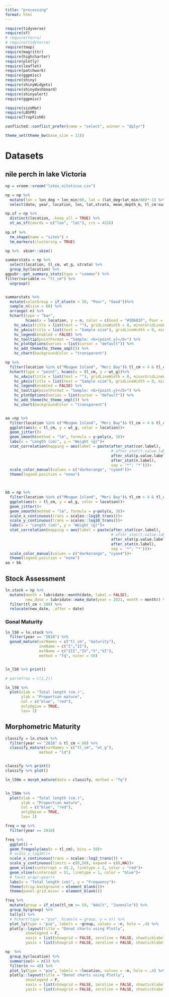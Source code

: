 ```yaml
---
title: "processing"
format: html
---
```


```r
require(tidyverse)
require(sf)
# require(terra)
# require(tidyterra)
require(tmap)
require(magrittr)
require(highcharter)
require(plotly)
require(leaflet)
require(patchwork)
require(ggpmisc)
require(shiny)
require(shinyWidgets)
require(shinydashboard)
require(shinyalert)
require(ggpmisc)

require(sizeMat)
require(LBSPR)
require(TropFishR)

conflicted::conflict_prefer(name = "select", winner = "dplyr")

theme_set(theme_bw(base_size = 11))
```


# Datasets
## nile perch in lake Victoria

```r
np = vroom::vroom("lates_niloticus.csv")

np = np %>% 
  mutate(lon = lon_deg + lon_min/60, lat = (lat_deg+lat_min/60)*-1) %>% 
  select(date, year, location, lon, lat,strata, mean_depth_m, tl_cm:swimbladder_length_cm)

np.sf = np %>% 
  distinct(location, .keep_all = TRUE) %>% 
  st_as_sf(coords = c("lon", "lat"), crs = 4326)
  
np.sf %>% 
  tm_shape(name = "sites") +
  tm_markers(clustering = TRUE)
```


```r
np %>%  skimr::skim()
```



```r
summarstats = np %>% 
  select(location, tl_cm, wt_g, strata) %>% 
  group_by(location) %>% 
ggpubr::get_summary_stats(type = "common") %>% 
filter(variable == "tl_cm") %>% 
  ungroup()


summarstats %>% 
  mutate(colorGroup = if_else(n < 30, "Poor", "Good"))%>% 
  sample_n(size = 60) %>%
  arrange(-n) %>%
  hchart(type = "bar", 
         hcaes(x = location, y = n, color = c(Good = "#1D681F", Poor = "#FF0000")[colorGroup])) %>% 
    hc_xAxis(title = list(text = ""), gridLineWidth = 0, minorGridLineWidth = 0) %>%
    hc_yAxis(title = list(text = "Sample size"), gridLineWidth = 0, minorGridLineWidth = 0) %>%
    hc_legend(enabled = FALSE) %>%
    hc_tooltip(pointFormat = "Sample: <b>{point.y}</b>") %>%
    hc_plotOptions(series = list(cursor = "default")) %>%
    hc_add_theme(hc_theme_smpl()) %>%
    hc_chart(backgroundColor = "transparent")
```


```r
np %>% 
  filter(location %in% c("Mbugwe Island", "Mori Bay")& tl_cm > 4 & tl_cm < 60) %>%
  hchart(type = "point", hcaes(x = tl_cm, y = wt_g))%>% 
    hc_xAxis(title = list(text = ""), gridLineWidth = 0, minorGridLineWidth = 0) %>%
    hc_yAxis(title = list(text = "Sample size"), gridLineWidth = 0, minorGridLineWidth = 0) %>%
    hc_legend(enabled = FALSE) %>%
    hc_tooltip(pointFormat = "Sample: <b>{point.y}</b>") %>%
    hc_plotOptions(series = list(cursor = "default")) %>%
    hc_add_theme(hc_theme_smpl()) %>%
    hc_chart(backgroundColor = "transparent")


aa =np %>% 
  filter(location %in% c("Mbugwe Island", "Mori Bay")& tl_cm > 4 & tl_cm < 60) %>% 
  ggplot(aes(x = tl_cm, y = wt_g, color = location))+
  geom_jitter()+
  geom_smooth(method = "lm", formula = y~poly(x, 3))+  
  labs(x = "Length (cm)", y = "Weight (g)")+
  stat_correlation(mapping = aes(label = paste(after_stat(cor.label),
                                               # after_stat(t.value.label),
                                               after_stat(p.value.label),
                                               after_stat(n.label),
                                               sep = '*"; "*')))+
  scale_color_manual(values = c("darkorange", "cyan4"))+
  theme(legend.position = "none")



bb = np %>% 
  filter(location %in% c("Mbugwe Island", "Mori Bay")& tl_cm > 4 & tl_cm < 60) %>% 
  ggplot(aes(x = tl_cm, y = wt_g, color = location))+
  geom_jitter()+
  geom_smooth(method = "lm", formula = y~poly(x, 3))+
  scale_x_continuous(trans = scales::log10_trans())+
  scale_y_continuous(trans = scales::log10_trans())+
  labs(x = "Length (cm)", y = "Weight (g)")+
  stat_correlation(mapping = aes(label = paste(after_stat(cor.label),
                                               # after_stat(t.value.label),
                                               after_stat(p.value.label),
                                               after_stat(n.label),
                                               sep = '*"; "*')))+
  scale_color_manual(values = c("darkorange", "cyan4"))+
  theme(legend.position = "none")
aa + bb

```

## Stock Assessment


```r
ln.stock = np %>% 
  mutate(month = lubridate::month(date, label = FALSE),
         new_date = lubridate::make_date(year = 2021, month = month)) %>% 
  filter(tl_cm < 100) %>% 
  relocate(new_date, .after = date)

```

### Gonal Maturity
```r

ln_l50 = ln.stock %>% 
  filter(year == "2018") %>%
  gonad_mature(varNames = c("tl_cm", "maturity"), 
               inmName = c("I","II"),
               matName = c("III","IV","V","VI"), 
               method = "fq", niter = 50)


ln_l50 %>% print()

# par(mfrow = c(2,2))

ln_l50 %>% 
  plot(xlab = "Total length (cm.)", 
       ylab = "Proportion mature", 
       col = c("blue", "red"), 
       onlyOgive = TRUE, 
       las= 1)
```


## Morphometric Maturity



```r



classify = ln.stock %>% 
  filter(year == "2018" & tl_cm < 80) %>%
  classify_mature(varNames = c("tl_cm", "wt_g"), 
               method = "ld")


classify %>% print()
classify %>% plot()

ln_l50m = morph_mature(data = classify, method = "fq")


ln_l50m %>% 
  plot(xlab = "Total length (cm.)", 
       ylab = "Proportion mature", 
       col = c("blue", "red"), 
       onlyOgive = TRUE, 
       las= 1)

```

```r


freq = np %>% 
  filter(year == 2018) 

freq %>% 
  ggplot() +
  geom_freqpoly(aes(x = tl_cm), bins = 50)+
  # scale_x_log10()+
  scale_x_continuous(trans = scales::log2_trans()) +
  scale_y_continuous(limits = c(0,50), expand = c(0,NA))+
  geom_vline(xintercept = 45.2, linetype = 2, color = "red")+
  geom_vline(xintercept = 51, linetype = 1, color = "blue")+
  # facet_wrap(~year)+
  labs(x = "Total length (cm)", y = "Frequency")+
  theme(strip.background = element_blank())+
  theme(panel.grid.minor = element_blank())

freq %>% 
  mutate(group = if_else(tl_cm >= 50, "Adult", "Juvenile")) %>% 
  group_by(group) %>% 
  tally() %>% 
  # hchart(type = "pie", hcaes(x = group, y = n)) %>% 
  plot_ly(type = "pie", labels = ~group, values = ~n, hole = .4) %>% 
  plotly::layout(title = "Donut charts using Plotly", 
         showlegend = F,
         xaxis = list(showgrid = FALSE, zeroline = FALSE, showticklabels = FALSE),
         yaxis = list(showgrid = FALSE, zeroline = FALSE, showticklabels = FALSE))

```


```r
np  %>% 
  group_by(location) %>% 
  summarise(n = n()) %>% 
  filter(n >= 40) %>% 
  plot_ly(type = "pie", labels = ~location, values = ~n, hole = .4) %>% 
  plotly::layout(title = "Donut charts using Plotly", 
         showlegend = F,
         xaxis = list(showgrid = FALSE, zeroline = FALSE, showticklabels = FALSE),
         yaxis = list(showgrid = FALSE, zeroline = FALSE, showticklabels = FALSE))
```

